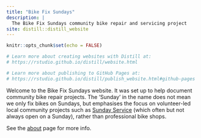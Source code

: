 ```yaml
---
title: "Bike Fix Sundays"
description: |
  The Bike Fix Sundays community bike repair and servicing project
site: distill::distill_website
---
```


```r
knitr::opts_chunk$set(echo = FALSE)

# Learn more about creating websites with Distill at:
# https://rstudio.github.io/distill/website.html

# Learn more about publishing to GitHub Pages at:
# https://rstudio.github.io/distill/publish_website.html#github-pages

```


Welcome to the Bike Fix Sundays website.
It was set up to help document community bike repair projects. 
The 'Sunday' in the name does not mean we only fix bikes on Sundays, but emphasises the focus on volunteer-led local community projects such as [Sunday Service](ls7) (which often but not always open on a Sunday), rather than professional bike shops.

<!-- A list of bike repair projects is shown below (if want to add another project see here to edit or download the data). -->

<!-- ```{r} -->
<!-- projects = tibble::tribble( -->
<!--   ~project_name, ~project_address, ~lon, ~lat, ~opening_hours, ~website, ~open_since -->
<!-- ) -->

<!-- ``` -->


See the [about](about.html) page for more info.